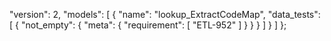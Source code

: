   "version": 2,
  "models": [
    {
      "name": "lookup_ExtractCodeMap",
      "data_tests": [
        {
          "not_empty": {
            "meta": {
              "requirement": [
                "ETL-952"
              ]
            }
          }
        }
      ]
    }
  ]
};
